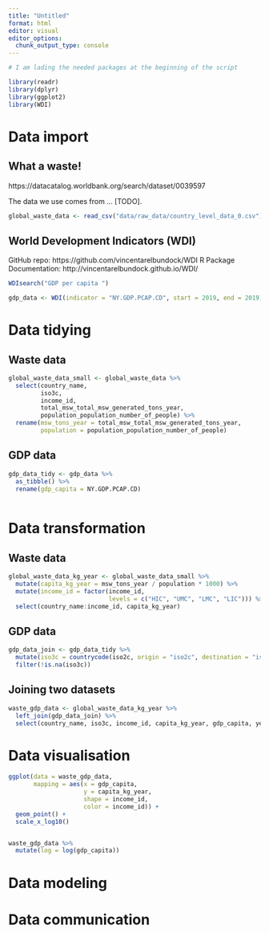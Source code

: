 ```yaml
---
title: "Untitled"
format: html
editor: visual
editor_options: 
  chunk_output_type: console
---
```


```r

# I am lading the needed packages at the beginning of the script

library(readr)
library(dplyr)
library(ggplot2)
library(WDI)

```

# Data import

## What a waste!

https://datacatalog.worldbank.org/search/dataset/0039597

The data we use comes from ... [TODO].

```r
global_waste_data <- read_csv("data/raw_data/country_level_data_0.csv")
```

## World Development Indicators (WDI)

GitHub repo: https://github.com/vincentarelbundock/WDI
R Package Documentation: http://vincentarelbundock.github.io/WDI/

```r


WDIsearch("GDP per capita ")

gdp_data <- WDI(indicator = "NY.GDP.PCAP.CD", start = 2019, end = 2019) 

```

# Data tidying

## Waste data

```r

global_waste_data_small <- global_waste_data %>% 
  select(country_name, 
         iso3c, 
         income_id, 
         total_msw_total_msw_generated_tons_year, 
         population_population_number_of_people) %>%  
  rename(msw_tons_year = total_msw_total_msw_generated_tons_year,
         population = population_population_number_of_people) 

```

## GDP data

```r

gdp_data_tidy <- gdp_data %>% 
  as_tibble() %>% 
  rename(gdp_capita = NY.GDP.PCAP.CD)
  
```


# Data transformation

## Waste data

```r

global_waste_data_kg_year <- global_waste_data_small %>% 
  mutate(capita_kg_year = msw_tons_year / population * 1000) %>% 
  mutate(income_id = factor(income_id, 
                            levels = c("HIC", "UMC", "LMC", "LIC"))) %>% 
  select(country_name:income_id, capita_kg_year)

```

## GDP data

```r

gdp_data_join <- gdp_data_tidy %>%
  mutate(iso3c = countrycode(iso2c, origin = "iso2c", destination = "iso3c")) %>% 
  filter(!is.na(iso3c)) 

```

## Joining two datasets

```r

waste_gdp_data <- global_waste_data_kg_year %>% 
  left_join(gdp_data_join) %>% 
  select(country_name, iso3c, income_id, capita_kg_year, gdp_capita, year)

```

# Data visualisation

```r

ggplot(data = waste_gdp_data,
       mapping = aes(x = gdp_capita, 
                     y = capita_kg_year, 
                     shape = income_id, 
                     color = income_id)) +
  geom_point() +
  scale_x_log10()


waste_gdp_data %>% 
  mutate(log = log(gdp_capita))

```


# Data modeling

# Data communication

